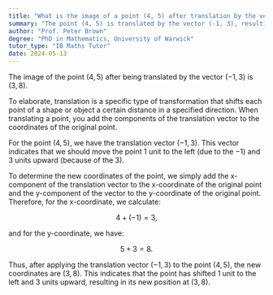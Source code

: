 ```yaml
---
title: "What is the image of a point (4, 5) after translation by the vector (-1, 3)?"
summary: "The point (4, 5) is translated by the vector (-1, 3), resulting in the new coordinates (3, 8)."
author: "Prof. Peter Brown"
degree: "PhD in Mathematics, University of Warwick"
tutor_type: "IB Maths Tutor"
date: 2024-05-13
---
```


The image of the point $(4, 5)$ after being translated by the vector $(-1, 3)$ is $(3, 8)$.

To elaborate, translation is a specific type of transformation that shifts each point of a shape or object a certain distance in a specified direction. When translating a point, you add the components of the translation vector to the coordinates of the original point.

For the point $(4, 5)$, we have the translation vector $(-1, 3)$. This vector indicates that we should move the point $1$ unit to the left (due to the $-1$) and $3$ units upward (because of the $3$).

To determine the new coordinates of the point, we simply add the x-component of the translation vector to the x-coordinate of the original point and the y-component of the vector to the y-coordinate of the original point. Therefore, for the x-coordinate, we calculate:

$$
4 + (-1) = 3,
$$

and for the y-coordinate, we have:

$$
5 + 3 = 8.
$$

Thus, after applying the translation vector $(-1, 3)$ to the point $(4, 5)$, the new coordinates are $(3, 8)$. This indicates that the point has shifted $1$ unit to the left and $3$ units upward, resulting in its new position at $(3, 8)$.
    